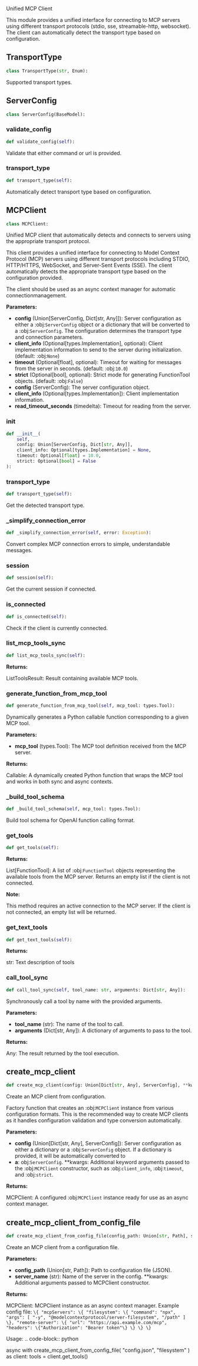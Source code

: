 <a id="camel.utils.mcp_client"></a>

Unified MCP Client

This module provides a unified interface for connecting to MCP servers
using different transport protocols (stdio, sse, streamable-http, websocket).
The client can automatically detect the transport type based on configuration.

<a id="camel.utils.mcp_client.TransportType"></a>

## TransportType

```python
class TransportType(str, Enum):
```

Supported transport types.

<a id="camel.utils.mcp_client.ServerConfig"></a>

## ServerConfig

```python
class ServerConfig(BaseModel):
```

<a id="camel.utils.mcp_client.ServerConfig.validate_config"></a>

### validate_config

```python
def validate_config(self):
```

Validate that either command or url is provided.

<a id="camel.utils.mcp_client.ServerConfig.transport_type"></a>

### transport_type

```python
def transport_type(self):
```

Automatically detect transport type based on configuration.

<a id="camel.utils.mcp_client.MCPClient"></a>

## MCPClient

```python
class MCPClient:
```

Unified MCP client that automatically detects and connects to servers
using the appropriate transport protocol.

This client provides a unified interface for connecting to Model Context
Protocol (MCP) servers using different transport protocols including STDIO,
HTTP/HTTPS, WebSocket, and Server-Sent Events (SSE). The client
automatically detects the appropriate transport type based on the
configuration provided.

The client should be used as an async context manager for automatic
connectionmanagement.

**Parameters:**

- **config** (Union[ServerConfig, Dict[str, Any]]): Server configuration as either a :obj:`ServerConfig` object or a dictionary that will be converted to a :obj:`ServerConfig`. The configuration determines the transport type and connection parameters.
- **client_info** (Optional[types.Implementation], optional): Client implementation information to send to the server during initialization. (default: :obj:`None`)
- **timeout** (Optional[float], optional): Timeout for waiting for messages from the server in seconds. (default: :obj:`10.0`)
- **strict** (Optional[bool], optional): Strict mode for generating FunctionTool objects. (default: :obj:`False`)
- **config** (ServerConfig): The server configuration object.
- **client_info** (Optional[types.Implementation]): Client implementation information.
- **read_timeout_seconds** (timedelta): Timeout for reading from the server.

<a id="camel.utils.mcp_client.MCPClient.__init__"></a>

### __init__

```python
def __init__(
    self,
    config: Union[ServerConfig, Dict[str, Any]],
    client_info: Optional[types.Implementation] = None,
    timeout: Optional[float] = 10.0,
    strict: Optional[bool] = False
):
```

<a id="camel.utils.mcp_client.MCPClient.transport_type"></a>

### transport_type

```python
def transport_type(self):
```

Get the detected transport type.

<a id="camel.utils.mcp_client.MCPClient._simplify_connection_error"></a>

### _simplify_connection_error

```python
def _simplify_connection_error(self, error: Exception):
```

Convert complex MCP connection errors to simple, understandable
messages.

<a id="camel.utils.mcp_client.MCPClient.session"></a>

### session

```python
def session(self):
```

Get the current session if connected.

<a id="camel.utils.mcp_client.MCPClient.is_connected"></a>

### is_connected

```python
def is_connected(self):
```

Check if the client is currently connected.

<a id="camel.utils.mcp_client.MCPClient.list_mcp_tools_sync"></a>

### list_mcp_tools_sync

```python
def list_mcp_tools_sync(self):
```

**Returns:**

  ListToolsResult: Result containing available MCP tools.

<a id="camel.utils.mcp_client.MCPClient.generate_function_from_mcp_tool"></a>

### generate_function_from_mcp_tool

```python
def generate_function_from_mcp_tool(self, mcp_tool: types.Tool):
```

Dynamically generates a Python callable function corresponding to
a given MCP tool.

**Parameters:**

- **mcp_tool** (types.Tool): The MCP tool definition received from the MCP server.

**Returns:**

  Callable: A dynamically created Python function that wraps
the MCP tool and works in both sync and async contexts.

<a id="camel.utils.mcp_client.MCPClient._build_tool_schema"></a>

### _build_tool_schema

```python
def _build_tool_schema(self, mcp_tool: types.Tool):
```

Build tool schema for OpenAI function calling format.

<a id="camel.utils.mcp_client.MCPClient.get_tools"></a>

### get_tools

```python
def get_tools(self):
```

**Returns:**

  List[FunctionTool]: A list of :obj:`FunctionTool` objects
representing the available tools from the MCP server. Returns
an empty list if the client is not connected.

**Note:**

This method requires an active connection to the MCP server.
If the client is not connected, an empty list will be returned.

<a id="camel.utils.mcp_client.MCPClient.get_text_tools"></a>

### get_text_tools

```python
def get_text_tools(self):
```

**Returns:**

  str: Text description of tools

<a id="camel.utils.mcp_client.MCPClient.call_tool_sync"></a>

### call_tool_sync

```python
def call_tool_sync(self, tool_name: str, arguments: Dict[str, Any]):
```

Synchronously call a tool by name with the provided arguments.

**Parameters:**

- **tool_name** (str): The name of the tool to call.
- **arguments** (Dict[str, Any]): A dictionary of arguments to pass to the tool.

**Returns:**

  Any: The result returned by the tool execution.

<a id="camel.utils.mcp_client.create_mcp_client"></a>

## create_mcp_client

```python
def create_mcp_client(config: Union[Dict[str, Any], ServerConfig], **kwargs: Any):
```

Create an MCP client from configuration.

Factory function that creates an :obj:`MCPClient` instance from various
configuration formats. This is the recommended way to create MCP clients
as it handles configuration validation and type conversion automatically.

**Parameters:**

- **config** (Union[Dict[str, Any], ServerConfig]): Server configuration as either a dictionary or a :obj:`ServerConfig` object. If a dictionary is provided, it will be automatically converted to
- **a**: obj:`ServerConfig`. **kwargs: Additional keyword arguments passed to the :obj:`MCPClient` constructor, such as :obj:`client_info`, :obj:`timeout`, and :obj:`strict`.

**Returns:**

  MCPClient: A configured :obj:`MCPClient` instance ready for use as
an async context manager.

<a id="camel.utils.mcp_client.create_mcp_client_from_config_file"></a>

## create_mcp_client_from_config_file

```python
def create_mcp_client_from_config_file(config_path: Union[str, Path], server_name: str, **kwargs: Any):
```

Create an MCP client from a configuration file.

**Parameters:**

- **config_path** (Union[str, Path]): Path to configuration file (JSON).
- **server_name** (str): Name of the server in the config. **kwargs: Additional arguments passed to MCPClient constructor.

**Returns:**

  MCPClient: MCPClient instance as an async context manager.
Example config file:
`\{
"mcpServers": \{
"filesystem": \{
"command": "npx",
"args": [
"-y",
"@modelcontextprotocol/server-filesystem",
"/path"
]
\},
"remote-server": \{
"url": "https://api.example.com/mcp",
"headers": \{"Authorization": "Bearer token"\}
\}
\}
\}`

Usage:
.. code-block:: python

async with create_mcp_client_from_config_file(
"config.json", "filesystem"
) as client:
tools = client.get_tools()
